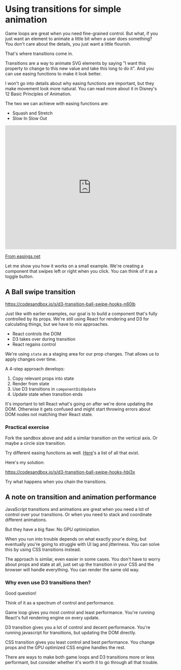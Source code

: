 # Using transitions for simple animation

Game loops are great when you need fine-grained control. But what, if you just want an element to animate a little bit when a user does something? You don't care about the details, you just want a little flourish.

That's where transitions come in.

Transitions are a way to animate SVG elements by saying "I want this property to change to this new value and take this long to do it". And you can use easing functions to make it look better.

I won't go into details about why easing functions are important, but they make movement look more natural. You can read more about it in Disney's 12 Basic Principles of Animation.

The two we can achieve with easing functions are:

- Squash and Stretch
- Slow In Slow Out

<iframe
  src="http://easings.net/"
  width="110%"
  height="400"
  style="border: 0px"
></iframe>

[From easings.net](http://easings.net)

Let me show you how it works on a small example. We're creating a component that swipes left or right when you click. You can think of it as a toggle button.

## A Ball swipe transition

https://codesandbox.io/s/d3-transition-ball-swipe-hooks-n60lb

Just like with earlier examples, our goal is to build a component that's fully controlled by its props. We're still using React for rendering and D3 for calculating things, but we have to mix approaches.

- React controls the DOM
- D3 takes over during transition
- React regains control

We're using `state` as a staging area for our prop changes. That allows us to apply changes over time.

A 4-step approach develops:

1.  Copy relevant props into state
2.  Render from state
3.  Use D3 transitions in `componentDidUpdate`
4.  Update state when transition ends

It's important to tell React what's going on after we're done updating the DOM. Otherwise it gets confused and might start throwing errors about DOM nodes not matching their React state.

### Practical exercise

Fork the sandbox above and add a similar transition on the vertical axis. Or maybe a circle size transition.

Try different easing functions as well. [Here](https://github.com/d3/d3/blob/master/API.md#easings-d3-ease)'s a list of all that exist.

Here's my solution:

https://codesandbox.io/s/d3-transition-ball-swipe-hooks-hbj3x

Try what happens when you chain the transitions.

## A note on transition and animation performance

JavaScript transitions and animations are great when you need a lot of control over your transitions. Or when you need to stack and coordinate different animations.

But they have a big flaw: No GPU optimization.

When you run into trouble depends on what exactly your'e doing, but eventually you're going to struggle with UI lag and jitteriness. You can solve this by using CSS transitions instead.

The approach is similar, even easier in some cases. You don't have to worry about props and state at all, just set up the transition in your CSS and the browser will handle everything. You can render the same old way.

### Why even use D3 transitions then?

Good question!

Think of it as a spectrum of control and performance.

Game loop gives you most control and least performance. You're running React's full rendering engine on every update.

D3 transition gives you a lot of control and decent performance. You're running javascript for transitions, but updating the DOM directly.

CSS transition gives you least control and best performance. You change props and the GPU optimized CSS engine handles the rest.

There are ways to make both game loops and D3 transitions more or less performant, but consider whether it's worth it to go through all that trouble.
